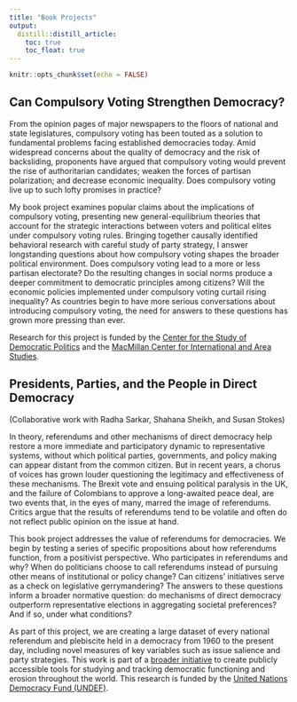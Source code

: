 ```yaml
---
title: "Book Projects"
output: 
  distill::distill_article:
    toc: true
    toc_float: true
---
```

  
  
```r
knitr::opts_chunk$set(echo = FALSE)
```


## Can Compulsory Voting Strengthen Democracy?

From the opinion pages of major newspapers to the floors of national and state legislatures, compulsory voting has been touted as a solution to fundamental problems facing established democracies today. Amid widespread concerns about the quality of democracy and the risk of backsliding, proponents have argued that compulsory voting would prevent the rise of authoritarian candidates; weaken the forces of partisan polarization; and decrease economic inequality. Does compulsory voting live up to such lofty promises in practice? 

My book project examines popular claims about the implications of compulsory voting, presenting new general-equilibrium theories that account for the strategic interactions between voters and political elites under compulsory voting rules. 
Bringing together causally identified behavioral research with careful study of party strategy, I answer longstanding questions about how compulsory voting shapes the broader political environment. Does compulsory voting lead to a more or less partisan electorate? Do the resulting changes in social norms produce a deeper commitment to democratic principles among citizens? Will the economic policies implemented under compulsory voting curtail rising inequality? 
As countries begin to have more serious conversations about introducing compulsory voting, the need for answers to these questions has grown more pressing than ever. 

Research for this project is funded by the [Center for the Study of Democratic Politics](https://csdp.princeton.edu/) and the [MacMillan Center for International and Area Studies](https://macmillan.yale.edu/). 


## Presidents, Parties, and the People in Direct Democracy

(Collaborative work with Radha Sarkar, Shahana Sheikh, and Susan Stokes)

In theory, referendums and other mechanisms of direct democracy help restore a more immediate and participatory dynamic to representative systems, without which political parties, governments, and policy making can appear distant from the common citizen. But in recent years, a chorus of voices has grown louder questioning the legitimacy and effectiveness of these mechanisms. The Brexit vote and ensuing political paralysis in the UK, and the failure of Colombians to approve a long-awaited peace deal, are two events that, in the eyes of many, marred the image of referendums. Critics argue that the results of referendums tend to be volatile and often do not reflect public opinion on the issue at hand.

This book project addresses the value of referendums for democracies. We begin by testing a series of specific propositions about how referendums function, from a positivist perspective. Who participates in referendums and why? When do politicians choose to call referendums instead of pursuing other means of institutional or policy change? Can citizens’ initiatives serve as a check on legislative gerrymandering? The answers to these questions inform a broader normative question: do mechanisms of direct democracy outperform representative elections in aggregating societal preferences? And if so, under what conditions?

As part of this project, we are creating a large dataset of every national referendum and plebiscite held in a democracy from 1960 to the present day, including novel measures of key variables such as issue salience and party strategies. This work is part of a [broader initiative](https://democracy.uchicago.edu/toolsoverview/) to create publicly accessible tools for studying and tracking democratic functioning and erosion throughout the world. This research is funded by the [United Nations Democracy Fund (UNDEF)](https://www.un.org/democracyfund/). 
